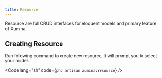 ```yaml
---
title: Resource
---
```



Resource are full CRUD interfaces for eloquent models and primary feature of Xumina.

## Creating Resource

Run following command to create new resource. It will prompt you to select your model.

<Code lang="sh" code={`php artisan xumina:resource`} />
